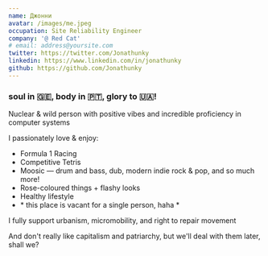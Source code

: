 ```yaml
---
name: Джонни
avatar: /images/me.jpeg
occupation: Site Reliability Engineer
company: '@ Red Cat'
# email: address@yoursite.com
twitter: https://twitter.com/Jonathunky
linkedin: https://www.linkedin.com/in/jonathunky
github: https://github.com/Jonathunky
---
```


### soul in 🇬🇪, body in 🇵🇹, glory to 🇺🇦!

Nuclear & wild person with positive vibes and incredible proficiency in computer systems

I passionately love & enjoy:

* Formula 1 Racing
* Competitive Tetris
* Moosic — drum and bass, dub, modern indie rock & pop, and so much more!
* Rose-coloured things + flashy looks
* Healthy lifestyle
* \* this place is vacant for a single person, haha *

I fully support urbanism, micromobility, and right to repair movement

And don't really like capitalism and patriarchy, but we'll deal with them later, shall we?
